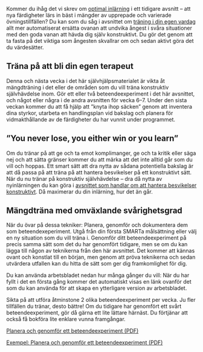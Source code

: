 
Kommer du ihåg det vi skrev om [optimal inlärning](2-4.qmd) i ett tidigare avsnitt --
att nya färdigheter lärs in bäst i mängder av upprepade och varierade 
övningstillfällen? Du kan som du såg i avsnittet om [träning i din egen vardag](3-3.qmd) allt
mer automatiserat ersätta ovanan att undvika ångest i svåra situationer
med den goda vanan att hävda dig själv konstruktivt. Du gör det genom
att ta fasta på det viktiga som ångesten skvallrar om och sedan aktivt
göra det du värdesätter.

## Träna på att bli din egen terapeut

Denna och nästa vecka i det här självhjälpsmaterialet är vikta åt
mängdträning i det eller de områden som du vill träna konstruktiv
självhävdelse inom. Gör ett eller två beteendeexperiment i det här avsnittet, och något eller några i de andra avsnitten för vecka 6&ndash;7. Under den sista veckan 
kommer du att få hjälp att ”knyta ihop säcken” genom att inventera
dina styrkor, utarbeta en handlingsplan vid bakslag och planera för
vidmakthållande av de färdigheter du har vunnit under programmet.

## ”You never lose, you either win or you learn”

Om du tränar på att ge och ta emot komplimanger, ge och ta kritik eller säga nej
och att sätta gränser kommer du att märka att det inte alltid går som du vill
och hoppas. Ett smart sätt att dra nytta av sådana potentiella bakslag är att då
passa på att träna på att hantera besvikelser på ett konstruktivt sätt. När du
nu tränar på konstruktiv självhävdelse -- dra då nytta av nyinlärningen du kan
göra i [avsnittet som handlar om att hantera besvikelser konstruktivt](8-0.qmd).
Då maximerar du din inlärning, hur det än går.

## Mängdträna med omväxlande svårighetsgrad

När du övar på dessa tekniker: Planera, genomför och dokumentera dem som
beteendexeperiment. Utgå från din första SMARTa målsättning eller välj en ny
situation som du vill träna i. Genomför ditt beteendeexperiment på precis samma
sätt som det du har genomfört tidigare, men se om du kan lägga till någon av
teknikerna från den här avsnittet. Det kommer att kännas ovant och konstlat till
en början, men genom att pröva teknikerna och sedan utvärdera utfallen kan du
hitta de sätt som ger dig framkomlighet för dig.

Du kan använda arbetsbladet nedan hur många gånger du vill: När du har
fyllt i det en första gång kommer det automatiskt visas en länk ovanför
det som du kan använda för att skapa en ytterligare version av
arbetsbladet.

Sikta på att utföra åtminstone 2 olika beteendeexperiment per vecka. Ju fler tillfällen du tränar, desto bättre! Om du tidigare har
genomfört ett svårt beteendeexperiment, gör då gärna ett lite lättare
härnäst. Du förtjänar att också få bokföra lite enklare vunna
framgångar.

::: {.content-visible when-format="html"}
[Planera och genomför ett beteendeexperiment (PDF)](forms/100respekt-beteendeexperiment.pdf)

[Exempel: Planera och genomför ett beteendeexperiment (PDF)](forms/100respekt-exempel-beteendeexperiment.pdf) 
:::